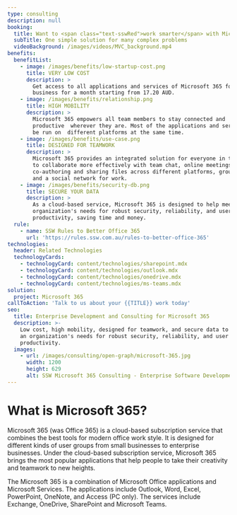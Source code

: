```yaml
---
type: consulting
description: null
booking:
  title: Want to <span class="text-sswRed">work smarter</span> with Microsoft 365?
  subTitle: One simple solution for many complex problems
  videoBackground: /images/videos/MVC_background.mp4
benefits:
  benefitList:
    - image: /images/benefits/low-startup-cost.png
      title: VERY LOW COST
      description: >
        Get access to all applications and services of Microsoft 365 for
        business for a month starting from 17.20 AUD.
    - image: /images/benefits/relationship.png
      title: HIGH MOBILITY
      description: >
        Microsoft 365 empowers all team members to stay connected and
        productive  wherever they are. Most of the applications and services can
        be run on  different platforms at the same time.
    - image: /images/benefits/use-case.png
      title: DESIGNED FOR TEAMWORK
      description: >
        Microsoft 365 provides an integrated solution for everyone in the  team
        to collaborate more effectively with team chat, online meetings,
        co-authoring and sharing files across different platforms, group emails
        and a social network for work.
    - image: /images/benefits/security-db.png
      title: SECURE YOUR DATA
      description: >
        As a cloud-based service, Microsoft 365 is designed to help meet the
        organization's needs for robust security, reliability, and user
        productivity, saving time and money.
  rule:
    - name: SSW Rules to Better Office 365
      url: 'https://rules.ssw.com.au/rules-to-better-office-365'
technologies:
  header: Related Technologies
  technologyCards:
    - technologyCard: content/technologies/sharepoint.mdx
    - technologyCard: content/technologies/outlook.mdx
    - technologyCard: content/technologies/onedrive.mdx
    - technologyCard: content/technologies/ms-teams.mdx
solution:
  project: Microsoft 365
callToAction: 'Talk to us about your {{TITLE}} work today'
seo:
  title: Enterprise Development and Consulting for Microsoft 365
  description: >-
    Low cost, high mobility, designed for teamwork, and secure data to help meet
    an organization's needs for robust security, reliability, and user
    productivity.
  images:
    - url: /images/consulting/open-graph/microsoft-365.jpg
      width: 1200
      height: 629
      alt: SSW Microsoft 365 Consulting - Enterprise Software Development
---
```


# What is **Microsoft 365**?

<VideoEmbed url="https://www.youtube.com/watch?v=vnKk99kj44A" caption="Discover a better way to work with Microsoft 365" duration="2 mins" />

Microsoft 365 (was Office 365) is a cloud-based subscription service that combines the best tools
for modern office work style. It is designed for different kinds of user groups
from small businesses to enterprise businesses. Under the cloud-based
subscription service, Microsoft 365 brings the most popular applications that help
people to take their creativity and teamwork to new heights.

The Microsoft 365 is a combination of Microsoft Office applications and Microsoft
Services. The applications include Outlook, Word, Excel, PowerPoint, OneNote,
and Access (PC only). The services include Exchange, OneDrive, SharePoint and
Microsoft Teams.
